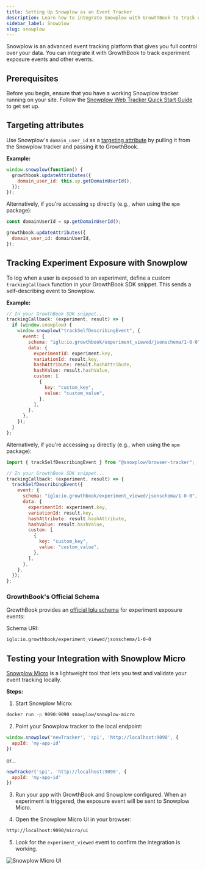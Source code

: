 ```yaml
---
title: Setting Up Snowplow as an Event Tracker
description: Learn how to integrate Snowplow with GrowthBook to track experiment exposure events using a custom Iglu schema, test with Snowplow Micro, and pass targeting attributes for consistent bucketing.
sidebar_label: Snowplow
slug: snowplow
---
```


Snowplow is an advanced event tracking platform that gives you full control over your data. You can integrate it with GrowthBook to track experiment exposure events and other events.

## Prerequisites

Before you begin, ensure that you have a working Snowplow tracker running on your site. Follow the [Snowplow Web Tracker Quick Start Guide](https://docs.snowplow.io/docs/sources/trackers/javascript-trackers/web-tracker/quick-start-guide/) to get set up.

## Targeting attributes

Use Snowplow's `domain_user_id` as a [targeting attribute](/features/targeting) by pulling it from the Snowplow tracker and passing it to GrowthBook.

**Example:**

```js
window.snowplow(function() {
  growthbook.updateAttributes({
    domain_user_id: this.sp.getDomainUserId(),
  });
});
```

Alternatively, if you're accessing `sp` directly (e.g., when using the `npm` package):

```js
const domainUserId = sp.getDomainUserId();

growthbook.updateAttributes({
  domain_user_id: domainUserId,
});
```

## Tracking Experiment Exposure with Snowplow

To log when a user is exposed to an experiment, define a custom `trackingCallback` function in your GrowthBook SDK snippet. This sends a self-describing event to Snowplow.

**Example:**

```js
// In your GrowthBook SDK snippet...
trackingCallback: (experiment, result) => {
  if (window.snowplow) {
    window.snowplow("trackSelfDescribingEvent", {
      event: {
        schema: "iglu:io.growthbook/experiment_viewed/jsonschema/1-0-0",
        data: {
          experimentId: experiment.key,
          variationId: result.key,
          hashAttribute: result.hashAttribute,
          hashValue: result.hashValue,
          custom: [
            {
              key: "custom_key",
              value: "custom_value",
            },
          ],
        },
      },
    });
  }
};
```

Alternatively, if you're accessing `sp` directly (e.g., when using the `npm` package):

```js
import { trackSelfDescribingEvent } from "@snowplow/browser-tracker";

// In your GrowthBook SDK snippet...
trackingCallback: (experiment, result) => {
  trackSelfDescribingEvent({
    event: {
      schema: "iglu:io.growthbook/experiment_viewed/jsonschema/1-0-0",
      data: {
        experimentId: experiment.key,
        variationId: result.key,
        hashAttribute: result.hashAttribute,
        hashValue: result.hashValue,
        custom: [
          {
            key: "custom_key",
            value: "custom_value",
          },
        ],
      },
    },
  });
};
```

### GrowthBook's Official Schema

GrowthBook provides an [official Iglu schema](https://iglucentral.com/schemas/io.growthbook/experiment_viewed/jsonschema/1-0-0) for experiment exposure events:

Schema URI:

```bash
iglu:io.growthbook/experiment_viewed/jsonschema/1-0-0
```

## Testing your Integration with Snowplow Micro

[Snowplow Micro](https://docs.snowplow.io/docs/data-product-studio/data-quality/snowplow-micro/basic-usage/) is a lightweight tool that lets you test and validate your event tracking locally.

**Steps:**

1. Start Snowplow Micro:

```bash
docker run -p 9090:9090 snowplow/snowplow-micro
```

2. Point your Snowplow tracker to the local endpoint:

```js
window.snowplow('newTracker', 'sp1', 'http://localhost:9090', {
  appId: 'my-app-id'
})
```

or...

```js
newTracker('sp1', 'http://localhost:9090', {
  appId: 'my-app-id'
})
```

3. Run your app with GrowthBook and Snowplow configured. When an experiment is triggered, the exposure event will be sent to Snowplow Micro.

4. Open the Snowplow Micro UI in your browser:

```bash
http://localhost:9090/micro/ui
```

5. Look for the `experiment_viewed` event to confirm the integration is working.

![Snowplow Micro UI](/images/snowplow-micro-event.png)
